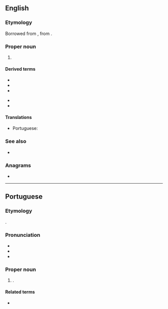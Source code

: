 {{also|Appendix:Variations of "para"}}
==English==

===Etymology===
Borrowed from {{bor|en|pt|Pará}}, from {{bor|pt|tpw|pará||sea}}.

===Proper noun===
{{en-proper noun}}

# {{place|en|state|r/North Region|c/Brazil|capital=Belém}}

====Derived terms====
{{der-top}}
* {{l|en|Pará cress}}
* {{l|en|Pará grass}}
* {{l|en|Pará nut}}
{{der-mid}}
* {{l|en|Pará rubber tree}}
* {{l|en|Pará rubber}}
{{der-bottom}}

====Translations====
{{trans-top|state in northern Brazil}}
* Portuguese: {{t+|pt|Pará|m}}
{{trans-mid}}
{{trans-bottom}}

===See also===
* {{pedia}}

===Anagrams===
* {{anagrams|en|a=aapr|AARP|ARPA|Paar|Raap|Rapa|apar}}

----

==Portuguese==

===Etymology===
{{bor+|pt|tpw|pará||sea}}.

===Pronunciation===
{{pt-IPA}}
* {{audio|pt|Pt-br Pará.ogg|Audio (BR)}}
* {{rhymes|pt|a|s=2}}
* {{hyph|pt|Pa|rá}}

===Proper noun===
{{pt-proper noun|m}}

# {{place|pt|state|macroregion/pt:North Region|c/pt:Brazil|capital=pt:Belém}}.
#: {{syn|pt|PA}} {{gloss|abbreviation}}

====Related terms====
* {{l|pt|paraense}} {{gloss|[[demonym]]}}